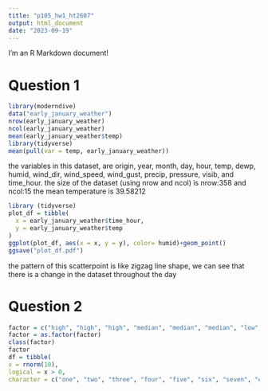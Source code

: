 ```yaml
---
title: "p105_hw1_ht2607"
output: html_document
date: "2023-09-19"
---
```


I'm an R Markdown document! 

# Question 1


```r
library(moderndive)
data("early_january_weather")
nrow(early_january_weather)
ncol(early_january_weather)
mean(early_january_weather$temp)
library(tidyverse)
mean(pull(var = temp, early_january_weather))

```

the variables in this dataset, are origin, year, month, day, hour, temp, dewp, humid, wind_dir, wind_speed, wind_gust, precip, pressure, visib, and time_hour. 
the size of the dataset (using nrow and ncol) is nrow:358 and ncol:15
the mean temperature is 39.58212

```r
library (tidyverse)
plot_df = tibble(
  x = early_january_weather$time_hour,
  y = early_january_weather$temp
)
ggplot(plot_df, aes(x = x, y = y), color= humid)+geom_point()
ggsave("plot_df.pdf")
```

the pattern of this scatterpoint is like zigzag line shape, we can see that there is a change in the dataset throughout the day

# Question 2

```r
factor = c("high", "high", "high", "median", "median", "median", "low", "low", "low", "low")
factor = as.factor(factor)
class(factor)
factor
df = tibble(
x = rnorm(10),
logical = x > 0,
character = c("one", "two", "three", "four", "five", "six", "seven", "eight", "nine", "ten"), factor)
```




